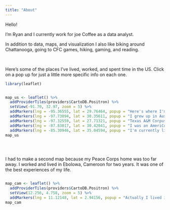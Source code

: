 ```yaml
---
title: "About"
---
```


Hello!

I’m Ryan and I currently work for joe Coffee as a data analyst.

In addition to data, maps, and visualization I also like biking around Chattanooga, going to CFC games, hiking, gaming, and reading. 

<br>

Here's some of the places I've lived, worked, and spent time in the US. Click on a pop up for just a little more specific info on each one.


```r
library(leaflet)
```

:::: {style="display: flex; width: 100%;"}

```r
map_us <- leaflet() %>%
  addProviderTiles(providers$CartoDB.Positron) %>%
  setView(-91.70, 32.97, zoom = 5) %>%
  addMarkers(lng = -95.36555, lat = 29.76464, popup = "Here's where I'm originally from") %>%
  addMarkers(lng = -97.73094, lat = 30.35611, popup = "I grew up in Austin<br>and lived here after AmeriCorps") %>%
  addMarkers(lng = -97.32559, lat = 27.71321, popup = "Texas A&M Corpus Christi is where I<br>went to undergrad") %>%
  addMarkers(lng = -87.83017, lat = 30.42041, popup = "I was an AmeriCorps volunteer <br>in Fairhope, AL") %>%
  addMarkers(lng = -85.30946, lat = 35.04594, popup = "I'm currently living here in Chattanooga,<br>also doing some other things")
map_us
```
::::

<br>

I had to make a second map because my Peace Corps home was too far away. I worked and lived in Ebolowa, Cameroon for two years. It was one of the best experiences of my life.

:::: {style="display: flex; width: 100%;"}
```r
map_cam <- leaflet() %>%
  addProviderTiles(providers$CartoDB.Positron) %>%
  setView(12.256, 4.758, zoom = 5) %>%
  addMarkers(lng = 11.12148, lat = 2.94156, popup = "Actually I lived in a little village<br>outside Ebolowa called Ngalane")
map_cam
```
::::